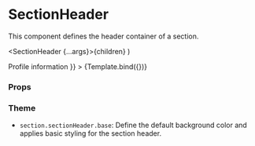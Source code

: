 
<Meta title="Components/Section/SectionHeader" component={SectionHeader} />

# SectionHeader

This component defines the header container of a section.

  <SectionHeader {...args}>{children}</SectionHeader>
)

<Canvas>
  <Story
    name="Default"
    args={{ children: <SectionTitle>Profile information</SectionTitle> }}
  >
    {Template.bind({})}
  </Story>
</Canvas>

### Props

<ArgsTable story="Default" />

### Theme

- `section.sectionHeader.base`: Define the default background color and applies basic styling for the section header.
